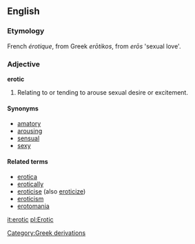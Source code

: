 ==English==

===Etymology===
French ''érotique'', from Greek ''er&#333;tikos'', from ''er&#333;s'' 'sexual love'.

===Adjective===
'''erotic'''
# Relating to or tending to arouse sexual desire or excitement.

====Synonyms====
*[[amatory]]
*[[arousing]]
*[[sensual]]
*[[sexy]]

====Related terms====
*[[erotica]]
*[[erotically]]
*[[eroticise]] (also [[eroticize]])
*[[eroticism]]
*[[erotomania]]
[[Category:Greek derivations]]

[[it:erotic]]
[[pl:Erotic]]